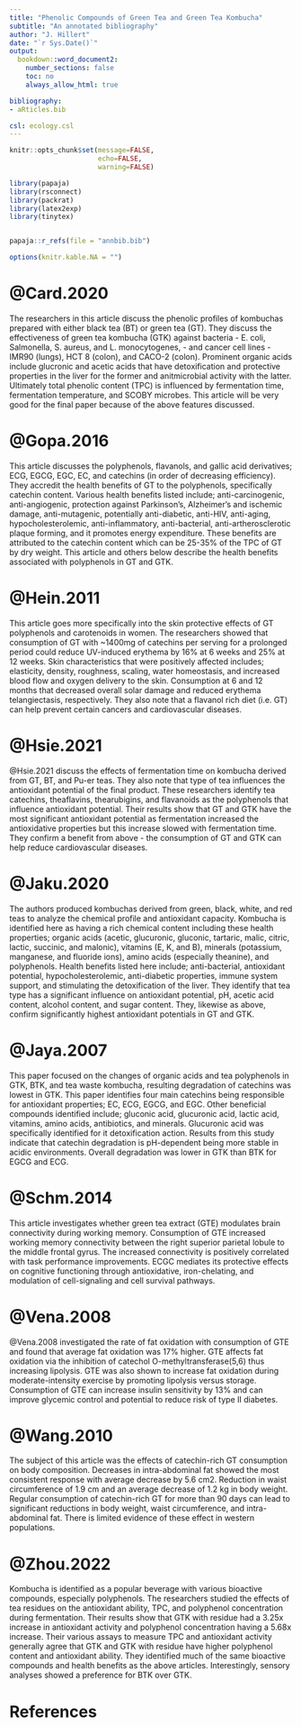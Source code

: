 ```yaml
---
title: "Phenolic Compounds of Green Tea and Green Tea Kombucha"
subtitle: "An annotated bibliography"
author: "J. Hillert"
date: "`r Sys.Date()`"
output:
  bookdown::word_document2:
    number_sections: false
    toc: no
    always_allow_html: true

bibliography:
- aRticles.bib

csl: ecology.csl
---
```



```r

knitr::opts_chunk$set(message=FALSE,
                      echo=FALSE,
                      warning=FALSE)

library(papaja)
library(rsconnect)
library(packrat)
library(latex2exp)
library(tinytex)


papaja::r_refs(file = "annbib.bib")

options(knitr.kable.NA = "")


```

# @Card.2020

The researchers in this article discuss the phenolic profiles of kombuchas prepared with either black tea (BT) or green tea (GT). They discuss the effectiveness of green tea kombucha (GTK) against bacteria - E. coli, Salmonella, S. aureus, and L. monocytogenes,  - and cancer cell lines - IMR90 (lungs), HCT 8 (colon), and CACO-2 (colon). Prominent organic acids include glucronic and acetic acids that have detoxification and protective properties in the liver for the former and anitmicrobial activity with the latter. Ultimately total phenolic content (TPC) is influenced by fermentation time, fermentation temperature, and SCOBY microbes. This article will be very good for the final paper because of the above features discussed. 

# @Gopa.2016

This article discusses the polyphenols, flavanols, and gallic acid derivatives; ECG, EGCG, EGC, EC, and catechins (in order of decreasing efficiency). They accredit the health benefits of GT to the polyphenols, specifically catechin content. Various health benefits listed include; anti-carcinogenic, anti-angiogenic, protection against Parkinson's, Alzheimer's and ischemic damage, anti-mutagenic, potentially anti-diabetic, anti-HIV, anti-aging, hypocholesterolemic, anti-inflammatory, anti-bacterial, anti-artherosclerotic plaque forming, and it promotes energy expenditure. These benefits are attributed to the catechin content which can be 25-35% of the TPC of GT by dry weight. This article and others below describe the health benefits associated with polyphenols in GT and GTK.

# @Hein.2011

This article goes more specifically into the skin protective effects of GT polyphenols and carotenoids in women. The researchers showed that consumption of GT with ~1400mg of catechins per serving for a prolonged period could reduce UV-induced erythema by 16% at 6 weeks and 25% at 12 weeks. Skin characteristics that were positively affected includes; elasticity, density, roughness, scaling, water homeostasis, and increased blood flow and oxygen delivery to the skin. Consumption at 6 and 12 months that decreased overall solar damage and reduced erythema telangiectasis, respectively. They also note that a flavanol rich diet (i.e. GT) can help prevent certain cancers and cardiovascular diseases. 

# @Hsie.2021

@Hsie.2021 discuss the effects of fermentation time on kombucha derived from GT, BT, and Pu-er teas. They also note that type of tea influences the antioxidant potential of the final product. These researchers identify tea catechins, theaflavins, thearubigins, and flavanoids as the polyphenols that influence antioxidant potential. Their results show that GT and GTK have the most significant antioxidant potential as fermentation increased the antioxidative properties but this increase slowed with fermentation time. They confirm a benefit from above - the consumption of GT and GTK can help reduce cardiovascular diseases. 

# @Jaku.2020

The authors produced kombuchas derived from green, black, white, and red teas to analyze the chemical profile and antioxidant capacity. Kombucha is identified here as having a rich chemical content including these health properties; organic acids (acetic, glucuronic, gluconic, tartaric, malic, citric, lactic, succinic, and malonic), vitamins (E, K, and B), minerals (potassium, manganese, and fluoride ions), amino acids (especially theanine), and polyphenols. Health benefits listed here include; anti-bacterial, antioxidant potential, hypocholesterolemic, anti-diabetic properties, immune system support, and stimulating the detoxification of the liver. They identify that tea type has a significant influence on antioxidant potential, pH, acetic acid content, alcohol content, and sugar content. They, likewise as above, confirm significantly highest antioxidant potentials in GT and GTK. 

# @Jaya.2007

This paper focused on the changes of organic acids and tea polyphenols in GTK, BTK, and tea waste kombucha, resulting degradation of catechins was lowest in GTK. This paper identifies four main catechins being responsible for antioxidant properties; EC, ECG, EGCG, and EGC. Other beneficial compounds identified include; gluconic acid, glucuronic acid, lactic acid, vitamins, amino acids, antibiotics, and minerals. Glucuronic acid was specifically identified for it detoxification action. Results from this study indicate that catechin degradation is pH-dependent being more stable in acidic environments. Overall degradation was lower in GTK than BTK for EGCG and ECG.

# @Schm.2014

This article investigates whether green tea extract (GTE) modulates brain connectivity during working memory. Consumption of GTE increased working memory connectivity between the right superior parietal lobule to the middle frontal gyrus. The increased connectivity is positively correlated with task performance improvements. ECGC mediates its protective effects on cognitive functioning through antioxidative, iron-chelating, and modulation of cell-signaling and cell survival pathways. 

# @Vena.2008

@Vena.2008 investigated the rate of fat oxidation with consumption of GTE and found that average fat oxidation was 17% higher. GTE affects fat oxidation via the inhibition of catechol O-methyltransferase(5,6) thus increasing lipolysis. GTE was also shown to increase fat oxidation during moderate-intensity exercise by promoting lipolysis versus storage. Consumption of GTE can increase insulin sensitivity by 13% and can improve glycemic control and potential to reduce risk of type II diabetes. 

# @Wang.2010

The subject of this article was the effects of catechin-rich GT consumption on body composition. Decreases in intra-abdominal fat showed the most consistent response with average decrease by 5.6 cm2. Reduction in waist circumference of 1.9 cm and an average decrease of 1.2 kg in body weight. Regular consumption of catechin-rich GT for more than 90 days can lead to significant reductions in body weight, waist circumference, and intra-abdominal fat. There is limited evidence of these effect in western populations. 

# @Zhou.2022

Kombucha is identified as a popular beverage with various bioactive compounds, especially polyphenols. The researchers studied the effects of tea residues on the antioxidant ability, TPC, and polyphenol concentration during fermentation. Their results show that GTK with residue had a 3.25x increase in antioxidant activity and polyphenol concentration having a 5.68x increase. Their various assays to measure TPC and antioxidant activity generally agree that GTK and GTK with residue have higher polyphenol content and antioxidant ability. They identified much of the same bioactive compounds and health benefits as the above articles. Interestingly, sensory analyses showed a preference for BTK over GTK.

\newpage

# References














